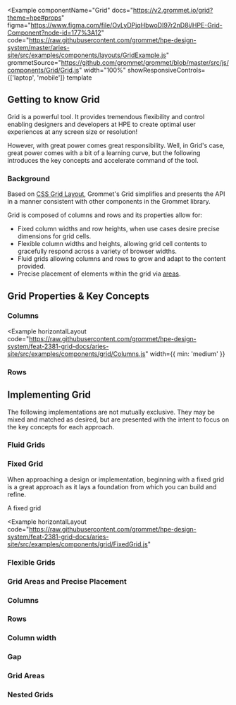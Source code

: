 
<Example
  componentName="Grid"
  docs="https://v2.grommet.io/grid?theme=hpe#props"
  figma="https://www.figma.com/file/OvLyDPjqHbwoDI97r2nD8j/HPE-Grid-Component?node-id=177%3A12"
  code="https://raw.githubusercontent.com/grommet/hpe-design-system/master/aries-site/src/examples/components/layouts/GridExample.js"
  grommetSource="https://github.com/grommet/grommet/blob/master/src/js/components/Grid/Grid.js"
  width="100%"
  showResponsiveControls={['laptop', 'mobile']}
  template
>
  <GridExample />
</Example>

## Getting to know Grid
Grid is a powerful tool. It provides tremendous flexibility and control enabling designers and 
developers at HPE to create optimal user experiences at any screen size or resolution!

However, with great power comes great responsibility. Well, in Grid's case, great power 
comes with a bit of a learning curve, but the following introduces the key concepts and
accelerate command of the tool.

### Background
Based on [CSS Grid Layout](https://developer.mozilla.org/en-US/docs/Web/CSS/CSS_Grid_Layout), 
Grommet's Grid simplifies and presents the API in a manner consistent with other components 
in the Grommet library.

Grid is composed of columns and rows and its properties allow for:
- Fixed column widths and row heights, when use cases desire precise dimensions for grid cells.
- Flexible column widths and heights, allowing grid cell contents to gracefully respond across 
a variety of browser widths.
- Fluid grids allowing columns and rows to grow and adapt to the content provided.
- Precise placement of elements within the grid via [areas]().

## Grid Properties & Key Concepts

### Columns

<Example
  horizontalLayout
  code="https://raw.githubusercontent.com/grommet/hpe-design-system/feat-2381-grid-docs/aries-site/src/examples/components/grid/Columns.js"
  width={{ min: 'medium' }}
>
  <Columns />
</Example>

### Rows

## Implementing Grid
The following implementations are not mutually exclusive. They may be mixed and matched
as desired, but are presented with the intent to focus on the key concepts for each approach.

### Fluid Grids

### Fixed Grid
When approaching a design or implementation, beginning with a fixed grid is a great approach as 
it lays a foundation from which you can build and refine.

A fixed grid 

<Example
  horizontalLayout
  code="https://raw.githubusercontent.com/grommet/hpe-design-system/feat-2381-grid-docs/aries-site/src/examples/components/grid/FixedGrid.js"
>
  <FixedGrid />
</Example>

### Flexible Grids

### Grid Areas and Precise Placement




### Columns

### Rows

### Column width

### Gap

### Grid Areas

### Nested Grids
